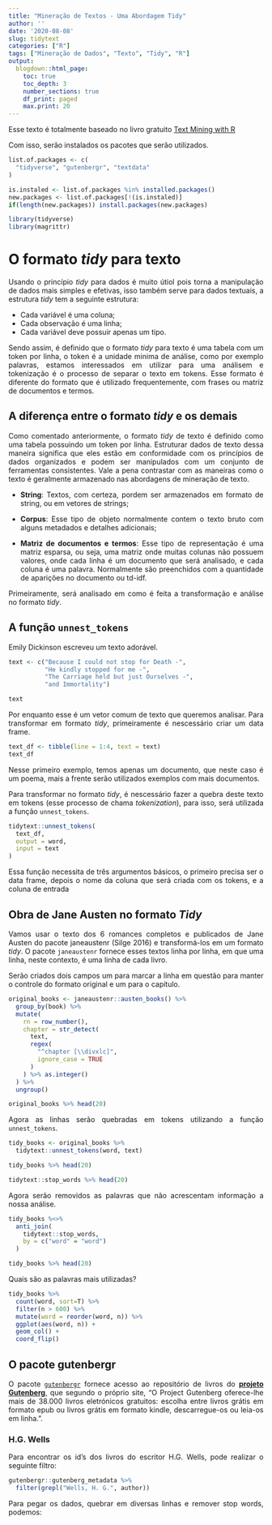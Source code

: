 ```yaml
---
title: "Mineração de Textos - Uma Abordagem Tidy"
author: ''
date: '2020-08-08'
slug: tidytext
categories: ["R"]
tags: ["Mineração de Dados", "Texto", "Tidy", "R"]
output:
  blogdown::html_page:
    toc: true
    toc_depth: 3
    number_sections: true
    df_print: paged
    max.print: 20
---
```


<style>
body {
text-align: justify}
</style>

Esse texto é totalmente baseado no livro gratuito 
[Text Mining with R](https://www.tidytextmining.com/)

Com isso, serão instalados os pacotes que serão utilizados.

```r
list.of.packages <- c(
  "tidyverse", "gutenbergr", "textdata"
)

is.instaled <- list.of.packages %in% installed.packages()
new.packages <- list.of.packages[!(is.instaled)]
if(length(new.packages)) install.packages(new.packages)

library(tidyverse)
library(magrittr)
```

# O formato *tidy* para texto

Usando o princípio *tidy* para dados é muito útiol pois torna a manipulação de 
dados mais simples e efetivas, isso também serve para dados textuais, a 
estrutura *tidy* tem a seguinte estrutura:

- Cada variável é uma coluna;
- Cada observação é uma linha;
- Cada variável deve possuir apenas um tipo.

Sendo assim, é definido que o formato *tidy* para texto é uma tabela com um 
token por linha, o token é a unidade minima de análise, como por exemplo 
palavras, estamos interessados em utilizar para uma análisem e tokenização é o 
processo de separar o texto em tokens. Esse formato é diferente do formato que
é utilizado frequentemente, com frases ou matriz de documentos e termos.

## A diferença entre o formato *tidy* e os demais

Como comentado anteriormente, o formato *tidy* de texto é definido como uma 
tabela possuindo um token por linha. Estruturar dados de texto dessa maneira 
significa que eles estão em conformidade com os princípios de dados organizados 
e podem ser manipulados com um conjunto de ferramentas consistentes. Vale a pena
contrastar com as maneiras como o texto é geralmente armazenado nas abordagens 
de mineração de texto.

- **String**: Textos, com certeza, pordem ser armazenados em formato de string,
ou em vetores de strings;

- **Corpus**: Esse tipo de objeto normalmente contem o texto bruto com alguns 
metadados e detalhes adicionais;

- **Matriz de documentos e termos**: Esse tipo de representação é uma matriz
esparsa, ou seja, uma matriz onde muitas colunas não possuem valores, onde cada
linha é um documento que será analisado, e cada coluna é uma palavra. 
Normalmente são preenchidos com a quantidade de aparições no documento 
ou td-idf.

Primeiramente, será analisado em como é feita a transformação e análise no 
formato *tidy*.

## A função `unnest_tokens`

Emily Dickinson escreveu um texto adorável.

```r
text <- c("Because I could not stop for Death -",
          "He kindly stopped for me -",
          "The Carriage held but just Ourselves -",
          "and Immortality")

text
```

Por enquanto esse é um vetor comum de texto que queremos analisar. Para 
transformar em formato *tidy*, primeiramente é nescessário criar um data frame.

```r
text_df <- tibble(line = 1:4, text = text)
text_df
```

Nesse primeiro exemplo, temos apenas um documento, que neste caso é um poema,
mais a frente serão utilizados exemplos com mais documentos.

Para transformar no formato *tidy*, é nescessário fazer a quebra deste texto
em tokens (esse processo de chama *tokenization*), para isso, será utilizada
a função `unnest_tokens`.

```r
tidytext::unnest_tokens(
  text_df, 
  output = word, 
  input = text
)
```

Essa função necessita de três argumentos básicos, o primeiro precisa ser o 
data frame, depois o nome da coluna que será criada com os tokens, e a coluna
de entrada


## Obra de Jane Austen no formato *Tidy*

Vamos usar o texto dos 6 romances completos e publicados de Jane Austen do 
pacote janeaustenr (Silge 2016) e transformá-los em um formato *tidy*. 
O pacote `janeaustenr` fornece esses textos linha por linha, em que uma linha, neste contexto, é uma linha de cada livro. 

Serão criados dois campos um para marcar a linha em questão para manter o 
controle do formato original e um para o capítulo.

```r
original_books <- janeaustenr::austen_books() %>% 
  group_by(book) %>% 
  mutate(
    rn = row_number(),
    chapter = str_detect(
      text,
      regex(
        "^chapter [\\divxlc]", 
        ignore_case = TRUE
      )
    ) %>% as.integer()
  ) %>% 
  ungroup()

original_books %>% head(20)
```

Agora as linhas serão quebradas em tokens utilizando a função `unnest_tokens`.

```r
tidy_books <- original_books %>% 
  tidytext::unnest_tokens(word, text)

tidy_books %>% head(20)
```



```r
tidytext::stop_words %>% head(20)
```

Agora serão removidos as palavras que não acrescentam informação a nossa 
análise.

```r
tidy_books %<>% 
  anti_join(
    tidytext::stop_words, 
    by = c("word" = "word")
  )

tidy_books %>% head(20)
```

Quais são as palavras mais utilizadas?

```r
tidy_books %>% 
  count(word, sort=T) %>% 
  filter(n > 600) %>% 
  mutate(word = reorder(word, n)) %>% 
  ggplot(aes(word, n)) + 
  geom_col() + 
  coord_flip()
```


## O pacote gutenbergr

O pacote [`gutenbergr`](https://ropensci.org/tutorials/gutenbergr_tutorial/) 
fornece acesso ao repositório de livros do [**projeto Gutenberg**](https://www.gutenberg.org/wiki/PT_Principal), 
que segundo o próprio site, "O Project Gutenberg oferece-lhe mais de 38.000 
livros eletrónicos gratuitos: escolha entre livros grátis em formato epub ou 
livros grátis em formato kindle, descarregue-os ou leia-os em linha.".

### H.G. Wells

Para encontrar os id's dos livros do escritor H.G. Wells, pode realizar o 
seguinte filtro:

```r
gutenbergr::gutenberg_metadata %>% 
  filter(grepl("Wells, H. G.", author))
```

Para pegar os dados, quebrar em diversas linhas e remover stop words, podemos:

<!-- ```{r, message=F} -->
<!-- hgwells <- gutenbergr::gutenberg_download( -->
<!--   c(35, 36, 159, 5230) -->
<!-- ) -->

<!-- tidy_hgwells <- hgwells %>% -->
<!--   tidytext::unnest_tokens(word, text) %>% -->
<!--   anti_join(tidytext::stop_words) -->

<!-- tidy_hgwells %>% head(20) -->
<!-- ``` -->

<!-- Quais são as palavras mais utilizadas? -->

<!-- ```{r} -->
<!-- tidy_hgwells %>% -->
<!--   count(word, sort = TRUE) %>%  -->
<!--   filter(n > 150) %>%  -->
<!--   mutate(word = reorder(word, n)) %>%  -->
<!--   ggplot(aes(word, n)) +  -->
<!--   geom_col() +  -->
<!--   coord_flip() -->
<!-- ``` -->

<!-- ### Bronte -->

<!-- Fazendo o mesmo tratamento para os livros do Bronte, temos: -->

<!-- ```{r, message=F} -->
<!-- bronte <- gutenbergr::gutenberg_download( -->
<!--   c(1260, 768, 969, 9182, 767) -->
<!-- ) -->

<!-- tidy_bronte <- bronte %>% -->
<!--   tidytext::unnest_tokens(word, text) %>% -->
<!--   anti_join(tidytext::stop_words) -->

<!-- tidy_bronte %>% -->
<!--   count(word, sort = TRUE) %>%  -->
<!--   filter(n > 500) %>%  -->
<!--   mutate(word = reorder(word, n)) %>%  -->
<!--   ggplot(aes(word, n)) +  -->
<!--   geom_col() +  -->
<!--   coord_flip() -->
<!-- ``` -->


<!-- ```{r} -->
<!-- frequency <- bind_rows( -->
<!--   mutate(tidy_bronte, author = "Brontë Sisters"), -->
<!--   mutate(tidy_hgwells, author = "H.G. Wells"), -->
<!--   mutate(tidy_books, author = "Jane Austen") -->
<!-- ) %>%  -->
<!--   mutate( -->
<!--     word = stringr::str_extract(word, "[a-z']+") -->
<!--   ) %>%  -->
<!--   count(author, word) %>%  -->
<!--   mutate(prop = n/sum(n)) %>%  -->
<!--   select(-n) %>%  -->
<!--   tidyr::spread(author, prop, fill = 0) -->

<!-- frequency -->
<!-- ``` -->

<!-- ```{r} -->
<!-- frequency <- frequency %>%  -->
<!--   gather(author, proportion, `Brontë Sisters`:`H.G. Wells`)  -->


<!-- frequency %>%  -->
<!--   na.omit() %>%  -->
<!--   ggplot( -->
<!--     aes( -->
<!--       x = proportion,  -->
<!--       y = `Jane Austen`,  -->
<!--       color = abs(`Jane Austen` - proportion) -->
<!--     ) -->
<!--   ) + -->
<!--   geom_abline(color = "gray40", lty = 2) + -->
<!--   geom_jitter( -->
<!--     alpha = 0.1, size = 2.5, width = 0.3, height = 0.3 -->
<!--   ) + -->
<!--   geom_text( -->
<!--     aes(label = word),  -->
<!--     check_overlap = TRUE, vjust = 1.5 -->
<!--   ) +  -->
<!--   scale_x_log10( -->
<!--     labels = scales::percent_format() -->
<!--   ) + -->
<!--   scale_y_log10( -->
<!--     labels = scales::percent_format() -->
<!--   ) + -->
<!--   scale_color_gradient( -->
<!--     limits = c(0, 0.001), low = "darkslategray4",  -->
<!--     high = "gray75" -->
<!--   ) + -->
<!--   facet_wrap(~author, ncol = 2) + -->
<!--   theme(legend.position="none") + -->
<!--   labs(y = "Jane Austen", x = NULL) -->
<!-- ``` -->


<!-- ```{r} -->
<!-- cor.test( -->
<!--   data = frequency[frequency$author == "Brontë Sisters",], -->
<!--   ~ proportion + `Jane Austen` -->
<!-- ) -->
<!-- ``` -->


<!-- ```{r} -->
<!-- cor.test( -->
<!--   data = frequency[frequency$author == "H.G. Wells",],  -->
<!--   ~ proportion + `Jane Austen` -->
<!-- ) -->
<!-- ``` -->


<!-- # Análise de sentimentos -->

<!-- ```{r} -->
<!-- tidytext::get_sentiments("afinn") %>% head(20) -->
<!-- ``` -->

<!-- ```{r} -->
<!-- tidytext::get_sentiments("bing") %>% head(20) -->
<!-- ``` -->

<!-- ```{r} -->
<!-- tidytext::get_sentiments("nrc") %>% head(20) -->
<!-- ``` -->

<!-- ```{r} -->
<!-- tidy_books %>% head(20) -->
<!-- ``` -->

<!-- ```{r} -->
<!-- nrc_joy <- tidytext::get_sentiments("nrc") %>%  -->
<!--   filter(sentiment == "joy") -->
<!-- ``` -->

<!-- ```{r, message=F} -->
<!-- tidy_books %>%  -->
<!--   filter(book=="Emma") %>%  -->
<!--   inner_join(nrc_joy) %>%  -->
<!--   count(word, sort=T) %>%  -->
<!--   head(20) -->
<!-- ``` -->






















